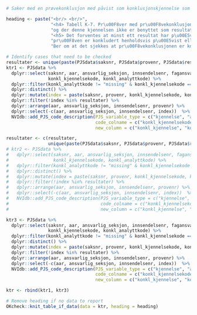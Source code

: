 
```r
# Saker med en prøvekonklusjon med påvist som konklusjonskjennelse som ikke er benyttet som resultatkjennelse på noen av undersøkelsene

heading <- paste("<br/> <br/>",
                 "<h4> Tabell K-7. Pr\u00F8ver med pr\u00F8vekonklusjon p\u00E5vist eller tvilsom som konklusjonskjennelse",
                 "og der denne kjennelsen ikke er benyttet som resultatkjennelse for noen av unders\u00F8kelsene </h4>",
                 "<h5> Det forventes at minst ett resultat har p\u00E5vist eller tvilsom som resultatkjennelse n\u00E5r",
                 "pr\u00F8ven er konkludert henholdsvis p\u00E5vist eller tvilsom.",
                 "Ber om at det sjekkes at pr\u00F8vekonklusjonen er korrekt eller om resultatet mangler eller er feil. </h5>")

# Identify cases that need to be checked
resultater <- unique(paste(PJSdata$saksnr, PJSdata$provenr, PJSdata$res_kjennelsekode, PJSdata$res_analyttkode, sep = "-"))
ktr1 <- PJSdata %>%
  dplyr::select(saksnr, aar, ansvarlig_seksjon, innsendelsenr, fagansvarlig_person, provenr,
                konkl_kjennelsekode, konkl_analyttkode) %>%
  dplyr::filter(konkl_analyttkode != "missing" & konkl_kjennelsekode == "020209") %>%
  dplyr::distinct() %>%
  dplyr::mutate(index = paste(saksnr, provenr, konkl_kjennelsekode, konkl_analyttkode, sep = "-")) %>%
  dplyr::filter(!index %in% resultater) %>%
  dplyr::arrange(aar, ansvarlig_seksjon, innsendelsenr, provenr) %>%
  dplyr::select(-c(aar, ansvarlig_seksjon, innsendelsenr, index))  %>%
  NVIdb::add_PJS_code_description(PJS_variable_type = c("kjennelse", "analytt"),
                                  code_colname = c("konkl_kjennelsekode", "konkl_analyttkode"),
                                  new_column = c("konkl_kjennelse", "konkl_analytt")) 

resultater <- c(resultater,
                unique(paste(PJSdata$saksnr, PJSdata$provenr, PJSdata$res_kjennelsekode, substr(PJSdata$res_analyttkode, 1, length_analytt), sep = "-")))
# ktr2 <- PJSdata %>%
#   dplyr::select(saksnr, aar, ansvarlig_seksjon, innsendelsenr, fagansvarlig_person, provenr,
#                 konkl_kjennelsekode, konkl_analyttkode) %>%
#   dplyr::filter(konkl_analyttkode != "missing" & konkl_kjennelsekode == "020103002") %>%
#   dplyr::distinct() %>%
#   dplyr::mutate(index = paste(saksnr, provenr, konkl_kjennelsekode, konkl_analyttkode, sep = "-")) %>%
#   dplyr::filter(!index %in% resultater) %>%
#   dplyr::arrange(aar, ansvarlig_seksjon, innsendelsenr, provenr) %>%
#   dplyr::select(-c(aar, ansvarlig_seksjon, innsendelsenr, index))  %>%
#   NVIdb::add_PJS_code_description(PJS_variable_type = c("kjennelse", "analytt"),
#                                   code_colname = c("konkl_kjennelsekode", "konkl_analyttkode"),
#                                   new_column = c("konkl_kjennelse", "konkl_analytt")) 

ktr3 <- PJSdata %>%
  dplyr::select(saksnr, aar, ansvarlig_seksjon, innsendelsenr, fagansvarlig_person, provenr,
                konkl_kjennelsekode, konkl_analyttkode) %>%
  dplyr::filter(konkl_analyttkode != "missing" & konkl_kjennelsekode == "020403") %>%
  dplyr::distinct() %>%
  dplyr::mutate(index = paste(saksnr, provenr, konkl_kjennelsekode, konkl_analyttkode, sep = "-")) %>%
  dplyr::filter(!index %in% resultater) %>%
  dplyr::arrange(aar, ansvarlig_seksjon, innsendelsenr, provenr) %>%
  dplyr::select(-c(aar, ansvarlig_seksjon, innsendelsenr, index))  %>%
  NVIdb::add_PJS_code_description(PJS_variable_type = c("kjennelse", "analytt"),
                                  code_colname = c("konkl_kjennelsekode", "konkl_analyttkode"),
                                  new_column = c("konkl_kjennelse", "konkl_analytt")) 

ktr <- rbind(ktr1, ktr3)

# Remove heading if no data to report
OKcheck::knit_table_if_data(data = ktr, heading = heading)
```
